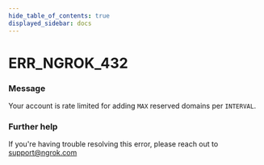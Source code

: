 ```yaml
---
hide_table_of_contents: true
displayed_sidebar: docs
---
```



# ERR_NGROK_432

### Message
Your account is rate limited for adding `MAX` reserved domains per `INTERVAL`.

<ErrorDetails error='err_ngrok_432' />


### Further help
If you're having trouble resolving this error, please reach out to [support@ngrok.com](mailto:support@ngrok.com?subject=Help%20with%20ERR_NGROK_432)

